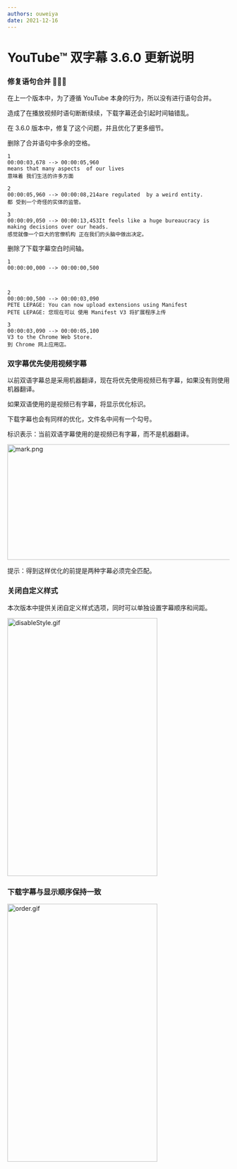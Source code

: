 ```yaml
---
authors: ouweiya
date: 2021-12-16
---
```



# YouTube™ 双字幕 3.6.0 更新说明

### 修复语句合并 🎉🎊🌈

在上一个版本中，为了遵循 YouTube 本身的行为，所以没有进行语句合并。

造成了在播放视频时语句断断续续，下载字幕还会引起时间轴错乱。

在 3.6.0 版本中，修复了这个问题，并且优化了更多细节。

删除了合并语句中多余的空格。

```
1
00:00:03,678 --> 00:00:05,960
means that many aspects  of our lives
意味着 我们生活的许多方面

2
00:00:05,960 --> 00:00:08,214are regulated  by a weird entity.
都 受到一个奇怪的实体的监管。

3
00:00:09,050 --> 00:00:13,453It feels like a huge bureaucracy is making decisions over our heads.
感觉就像一个巨大的官僚机构 正在我们的头脑中做出决定。
```

删除了下载字幕空白时间轴。

```
1
00:00:00,000 --> 00:00:00,500



2
00:00:00,500 --> 00:00:03,090
PETE LEPAGE: You can now upload extensions using Manifest
PETE LEPAGE: 您现在可以 使用 Manifest V3 将扩展程序上传

3
00:00:03,090 --> 00:00:05,100
V3 to the Chrome Web Store.
到 Chrome 网上应用店。
```

### 双字幕优先使用视频字幕

以前双语字幕总是采用机器翻译，现在将优先使用视频已有字幕，如果没有则使用机器翻译。

如果双语使用的是视频已有字幕，将显示优化标识。

下载字幕也会有同样的优化，文件名中间有一个勾号。

<Tip>标识表示：当前双语字幕使用的是视频已有字幕，而不是机器翻译。</Tip>

<img src={mark} alt="mark.png" width="891" height="262" />

<Tip>提示：得到这样优化的前提是两种字幕必须完全匹配。</Tip>

### 关闭自定义样式

本次版本中提供关闭自定义样式选项，同时可以单独设置字幕顺序和间距。

<img src={disableStyle} alt="disableStyle.gif" width="340" height="585" />

### 下载字幕与显示顺序保持一致

<img src={order} alt="order.gif" width="340" height="585" />

<WebStore />
